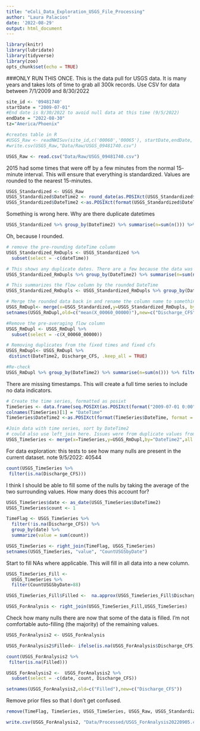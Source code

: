 ```yaml
---
title: "eColi_Data_Exploration_USGS_File_Processing"
author: "Laura Palacios"
date: '2022-08-29'
output: html_document
---
```


```r
library(knitr)
library(lubridate)
library(tidyverse)
library(zoo)
opts_chunk$set(echo = TRUE)
```

###ONLY RUN THIS ONCE.
This is the data pull for USGS data. It is many years and takes lots of time to grab all 300k records. Use CSV for data between 7/1/2009 and 8/30/2022
```r
site_id <- '09481740'
startDate = "2009-07-01"
#End date is 8/30/2022 to avoid null data at this time (9/5/2022)
endDate = "2022-08-30"
tz="America/Phoenix"

#creates table in R
#USGS_Raw <- readNWISuv(site_id,c('00060','00065'), startDate,endDate, tz)
#write.csv(USGS_Raw,"Data/Raw/USGS_09481740.csv")

USGS_Raw <- read.csv("Data/Raw/USGS_09481740.csv")
```


2015 had some times that were off by a few minutes from the normal 15- minute interval. This will ensure that everything is standardized. Values are rounded to the nearest 15-minutes.
```r
USGS_Standardized <- USGS_Raw
USGS_Standardized$DateTime2 <- round_date(as.POSIXct(USGS_Standardized$dateTime), "15 minutes")
USGS_Standardized$DateTime2 <-as.POSIXct(format(USGS_Standardized$DateTime2, format = '%Y-%m-%d %H:%M'), tz = tz)

```

Something is wrong here. Why are there duplicate datetimes
```r
USGS_Standardized %>% group_by(DateTime2) %>% summarise(n=sum(n())) %>% filter(n>1)
```

Oh, because I rounded.
```r
# remove the pre-rounding dateTime column
USGS_Standardized_RmDupls <- USGS_Standardized %>%
  subset(select = -c(dateTime)) 

# This shows any duplicate dates. There are a few because the data was not collected on the standard 15-minute interval. The separate values were rounded to the same one.
USGS_Standardized_RmDupls %>% group_by(DateTime2) %>% summarise(n=sum(n())) %>% filter(n>1)

# This summarizes the flow column by the rounded DateTime
USGS_Standardized_RmDupls <- USGS_Standardized_RmDupls %>% group_by(DateTime2) %>% summarise(mean(X_00060_00000))

# Merge the rounded data back in and rename the column name to something more useful.
USGS_RmDupl<- merge(x=USGS_Standardized,y=USGS_Standardized_RmDupls, by="DateTime2",all.x=TRUE, all.y = FALSE)
setnames(USGS_RmDupl,old=c("mean(X_00060_00000)"),new=c("Discharge_CFS"))

#Remove the pre-averaging flow column
USGS_RmDupl <- USGS_RmDupl %>%
  subset(select = -c(X_00060_00000))

# Removing duplicates from the fixed times and fixed cfs
USGS_RmDupl<- USGS_RmDupl %>% 
 distinct(DateTime2, Discharge_CFS, .keep_all = TRUE)

#Re-check
USGS_RmDupl %>% group_by(DateTime2) %>% summarise(n=sum(n())) %>% filter(n>1)

```

There are missing timestamps. This will create a full time series to include no data indicators.
```r
# Create the time series, formatted as posixt
TimeSeries <- data.frame(seq.POSIXt(as.POSIXct(format("2009-07-01 0:00",format = '%m/%d/%y %H:%M'), tz = tz), as.POSIXct(format("2022-08-30 0:00",format = '%m/%d/%y %H:%M'), tz = tz), by="15 min"))
colnames(TimeSeries)[1] = "DateTime"
TimeSeries$DateTime2 <-as.POSIXct(format(TimeSeries$DateTime, format = '%Y-%m-%d %H:%M'), tz = tz)

#Join data with time series, sort by DateTime2
# could also use left_join here. Issues were from duplicate values from the rounding merge.
USGS_TimeSeries <- merge(x=TimeSeries,y=USGS_RmDupl,by="DateTime2",all.x=TRUE, all.y = FALSE)

```


For data exploration: this tests to see how many nulls are present in the current dataset.
note 9/5/2022: 40544
```r
count(USGS_TimeSeries %>%
 filter(is.na(Discharge_CFS)))
```

I think I should be able to fill some of the nulls by taking the average of the two surrounding values. How many does this account for?

```r
USGS_TimeSeries$date <- as_date(USGS_TimeSeries$DateTime2)
USGS_TimeSeries$count <- 1

TimeFlag <- USGS_TimeSeries %>%
  filter(!is.na(Discharge_CFS)) %>%
  group_by(date) %>%
  summarize(value = sum(count))

USGS_TimeSeries <- right_join(TimeFlag, USGS_TimeSeries)
setnames(USGS_TimeSeries, "value", "CountUSGSbyDate")

```
Start to fill NAs where applicable. This will fill in all data into a new column.
```r
USGS_TimeSeries_Fill <-
  USGS_TimeSeries %>%
  filter(CountUSGSbyDate>88)

USGS_TimeSeries_Fill$Filled <-  na.approx(USGS_TimeSeries_Fill$Discharge_CFS, rule = 2)

USGS_ForAnalysis <- right_join(USGS_TimeSeries_Fill,USGS_TimeSeries)

```
Check how many nulls there are now that some of the data is filled. I'm not comfortable auto-filling (the majority) of the remaining values.
```r
USGS_ForAnalysis2 <- USGS_ForAnalysis

USGS_ForAnalysis2$Filled<- ifelse(is.na(USGS_ForAnalysis$Discharge_CFS) == TRUE,USGS_ForAnalysis$Filled,USGS_ForAnalysis$Discharge_CFS)

count(USGS_ForAnalysis2 %>%
 filter(is.na(Filled)))

```

```r
USGS_ForAnalysis2 <-  USGS_ForAnalysis2 %>%
  subset(select = -c(date, count, Discharge_CFS))

setnames(USGS_ForAnalysis2,old=c("Filled"),new=c("Discharge_CFS"))
```



Remove prior files so that I don't get confused.
```r
remove(TimeFlag, TimeSeries, USGS_TimeSeries, USGS_Raw, USGS_Standardized, USGS_TimeSeries_Fill, USGS_ForAnalysis, USGS_RmDupl, USGS_RmDupls, USGS_Standardized_RmDupls, view)
```

```r
write.csv(USGS_ForAnalysis2, "Data/Processed/USGS_ForAnalysis20220905.csv")
```

